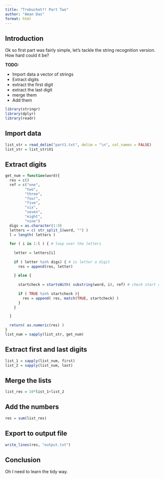 ```yaml
---
title: "Trebuchet?! Part Two"
author: "Aman Das"
format: html
---
```


## Introduction

Ok so first part was fairly simple, let's tackle the string recognition version.
How hard could it be?

**TODO:**

-   Import data a vector of strings
-   Extract digits
-   extract the first digit
-   extract the last digit
-   merge them
-   Add them

```r
library(stringr)
library(dplyr)
library(readr)
```

## Import data

```r
list_str = read_delim("part1.txt", delim = "\n", col_names = FALSE)
list_str = list_str$X1
```

## Extract digits

```r
get_num = function(word){
  res = c()
  ref = c("one",
         "two",
         "three",
         "four",
         "five",
         "six",
         "seven",
         "eight",
         "nine")
  digs = as.character(1:9)
  letters = c( str_split_1(word, "") )
  l = length( letters )
  
  for ( i in 1:l ) { # loop over the letters
    
    letter = letters[i]
    
    if ( letter %in% digs) { # is letter a digit
      res = append(res, letter)
      
    } else {
      
      startcheck = startsWith( substring(word, i), ref) # check start of number
      
      if ( TRUE %in% startcheck ){
        res = append( res, match(TRUE, startcheck) )
      }
    }

  }
  
  return( as.numeric(res) )
}
list_num = sapply(list_str, get_num)
```

## Extract first and last digits

```r
list_1 = sapply(list_num, first)
list_2 = sapply(list_num, last)
```

## Merge the lists

```r
list_res = 10*list_1+list_2
```

## Add the numbers

```r
res = sum(list_res)
```

## Export to output file

```r
write_lines(res, "output.txt")
```

## Conclusion

Oh I need to learn the tidy way.